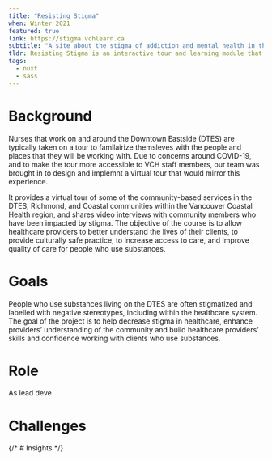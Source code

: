 ```yaml
---
title: "Resisting Stigma"
when: Winter 2021
featured: true
link: https://stigma.vchlearn.ca
subtitle: "A site about the stigma of addiction and mental health in the Downtown Eastside of Vancouver, BC."
tldr: Resisting Stigma is an interactive tour and learning module that documents the people and places of the Downtown Eastside.  Built with Nuxt.js, the site provides an interactive single page application that lets users tour the many resources available on the DTES and watch powerful video interviews featuring the people who help run them.
tags:
  - nuxt
  - sass
---
```


# Background

Nurses that work on and around the Downtown Eastside (DTES) are typically taken on a tour to familairize themsleves with the people and places that they will be working with. Due to concerns around COVID-19, and to make the tour more accessible to VCH staff members, our team was brought in to design and implemnt a virtual tour that would mirror this experience.

It provides a virtual tour of some of the community-based services in the DTES, Richmond, and Coastal communities within the Vancouver Coastal Health region, and shares video interviews with community members who have been impacted by stigma. The objective of the course is to allow healthcare providers to better understand the lives of their clients, to provide culturally safe practice, to increase access to care, and improve quality of care for people who use substances.

# Goals

People who use substances living on the DTES are often stigmatized and labelled with negative stereotypes, including within the healthcare system. The goal of the project is to help decrease stigma in healthcare, enhance providers’ understanding of the community and build healthcare providers’ skills and confidence working with clients who use substances.

# Role

As lead deve

# Challenges

{/* # Insights */}

